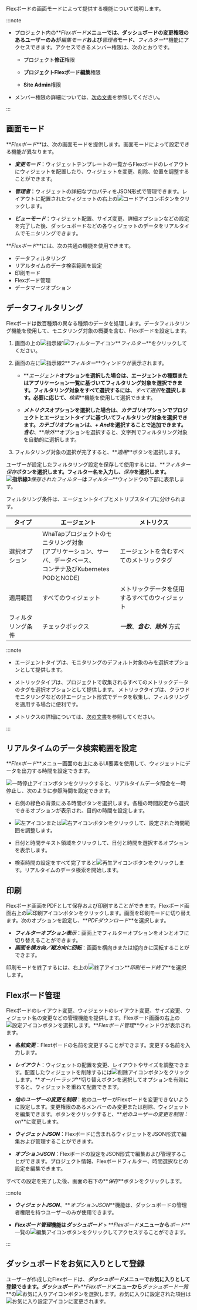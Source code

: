 Flexボードの画面モードによって提供する機能について説明します。

:::note

-   プロジェクト内の**_Flexボード_**メニューでは、ダッシュボードの変更権限のあるユーザーのみが**_編集モード_**および**_管理者_**モード、**_フィルター_**機能にアクセスできます。アクセスできるメンバー権限は、次のとおりです。

    -   プロジェクト**修正**権限 

    -   **プロジェクトFlexボード編集**権限

    -   **Site Admin**権限

-   メンバー権限の詳細については、[次の文書](../project/project-structure#member-auth)を参照してください。

:::

## 画面モード

**_Flexボード_**は、次の画面モードを提供します。画面モードによって設定できる機能が異なります。

-   **_変更モード_**：ウィジェットテンプレートの一覧からFlexボードのレイアウトにウィジェットを配置したり、ウィジェットを変更、削除、位置を調整することができます。

-   **_管理者_**：ウィジェットの詳細なプロパティをJSON形式で管理できます。レイアウトに配置されたウィジェットの右上の![コードアイコン](/img/ico-custom-code.svg)ボタンをクリックします。

-   **_ビューモード_**：ウィジェット配置、サイズ変更、詳細オプションなどの設定を完了した後、ダッシュボードなどの各ウィジェットのデータをリアルタイムでモニタリングできます。

**_Flexボード_**には、次の共通の機能を使用できます。

-   データフィルタリング
-   リアルタイムのデータ検索範囲を設定
-   印刷モード
-   Flexボード管理
-   データマージオプション

## データフィルタリング

Flexボードは数百種類の異なる種類のデータを処理します。データフィルタリング機能を使用して、モニタリング対象の概要を含む、Flexボードを設定します。

<ImgLang img='flexboard-filter.png' desc='Flexボード-フィルター' />

1.  画面の上の![指示線1](/img/number-01.png)![フィルターアイコン](/img/ico-filter.svg)**_フィルター_**をクリックしてください。 

2.  画面の左に![指示線2](/img/number-02.png)**_フィルター_**ウィンドウが表示されます。

    -   **_エージェント_**オプションを選択した場合は、エージェントの種類またはアプリケーション一覧に基づいてフィルタリング対象を選択できます。フィルタリング対象をすべて選択するには、**_すべて選択_**を選択します。必要に応じて、**_検索_**機能を使用して選択できます。

    -   **_メトリクス_**オプションを選択した場合は、**_カテゴリ_**オプションでプロジェクトとエージェントタイプに基づいてフィルタリング対象を選択できます。**_カテゴリ_**オプションは、**_+ And_**を選択することで追加できます。**_含む_**、**_除外_**オプションを選択すると、文字列でフィルタリング対象を自動的に選択します。

3.  フィルタリング対象の選択が完了すると、**_適用_**ボタンを選択します。 

ユーザーが設定したフィルタリング設定を保存して使用するには、**_フィルター保存_**ボタンを選択します。フィルター名を入力し、**_保存_**を選択します。![指示線3](/img/number-03.png)**_保存されたフィルター_**は**_フィルター_**ウィンドウの下部に表示します。

フィルタリング条件は、エージェントタイプとメトリプスタイプに分けられます。

| タイプ       | エージェント                                                                         | メトリクス                         |
| --------- | ------------------------------------------------------------------------------ | ----------------------------- |
| 選択オプション   | WhaTapプロジェクトのモニタリング対象<br/>(アプリケーション、サーバ、データベース、<br/>コンテナ及びKubernetes PODとNODE) | エージェントを含むすべてのメトリックタグ          |
| 適用範囲      | すべてのウィジェット                                                                     | メトリックデータを使用するすべてのウィジェット       |
| フィルタリング条件 | チェックボックス                                                                       | **_一致_**、**_含む_**、**_除外_** 方式 |

:::note

-   エージェントタイプは、モニタリングのデフォルト対象のみを選択オプションとして提供します。

-   メトリックタイプは、プロジェクトで収集されるすべてのメトリックデータのタグを選択オプションとして提供します。 メトリックタイプは、クラウドモニタリングなどの非エージェント形式でデータを収集し、フィルタリングを適用する場合に便利です。

-   メトリクスの詳細については、[次の文書](metrics-intro)を参照してください。

:::

## リアルタイムのデータ検索範囲を設定

**_Flexボード_**メニュー画面の右上にあるUI要素を使用して、ウィジェットにデータを出力する時間を設定できます。

<ImgLang img='flexboard-time-set.png' desc='リアルタイムデータ参照' />

![一時停止アイコン](/img/ico-pause.svg)ボタンをクリックすると、リアルタイムデータ照会を一時停止し、次のように参照時間を設定できます。

<ImgLang img='flexboard-time-set-pause.png' desc='リアルタイムデータ参照' />

-   右側の緑色の背景にある時間ボタンを選択します。各種の時間設定から選択できるオプションが表示され、目的の時間を設定します。

-   ![左アイコン](/img/left-arrow.svg)または![右アイコン](/img/right-arrow.svg)ボタンをクリックして、設定された時間範囲を調整します。

-   日付と時間テキスト領域をクリックして、日付と時間を選択するオプションを表示します。

-   検索時間の設定をすべて完了すると![再生アイコン](/img/ico-play-time.svg)ボタンをクリックします。リアルタイムのデータ検索を開始します。

## 印刷

Flexボード画面をPDFとして保存および印刷することができます。Flexボード画面右上の![印刷アイコン](/img/ico-print.svg)ボタンをクリックします。画面を印刷モードに切り替えます。次のオプションを設定し、**_PDFダウンロード_**を選択します。

-   **_フィルターオプション表示_**：画面上でフィルターオプションをオンとオフに切り替えることができます。
-   **_画面を横方向／縦方向に回転_**：画面を横向きまたは縦向きに回転することができます。

印刷モードを終了するには、右上の![終了アイコン](/img/ico-close.svg)**_印刷モード終了_**を選択します。

## Flexボード管理

Flexボードのレイアウト変更、ウィジェットのレイアウト変更、サイズ変更、ウィジェット名の変更などの管理機能を提供します。Flexボード画面の右上の![設定アイコン](/img/ico-setting.svg)ボタンを選択します。**_Flexボード管理_**ウィンドウが表示されます。 

-   **_名前変更_**：Flextボードの名前を変更することができます。変更する名前を入力します。

-   **_レイアウト_**：ウィジェットの配置を変更、レイアウトやサイズを調整できます。配置したウィジェットを削除するには![削除アイコン](/img/ico-trash.svg)ボタンをクリックします。**_オーバーラップ_**切り替えボタンを選択してオプションを有効にすると、ウィジェットを重ねて配置できます。

-   **_他のユーザーの変更を制限_**：他のユーザーがFlexボードを変更できないように設定します。変更権限のあるメンバーのみ変更または削除、ウィジェットを編集できます。ボタンをクリックすると、**_他のユーザーの変更を制限：on_**に変更します。

-   **_ウィジェットJSON_**：Flexボードに含まれるウィジェットをJSON形式で編集および管理することができます。

-   **_オプションJSON_**：Flexボードの設定をJSON形式で編集および管理することができます。プロジェクト情報、Flexボードフィルター、時間選択などの設定を編集できます。

すべての設定を完了した後、画面の右下の**_保存_**ボタンをクリックします。

:::note

-   **_ウィジェットJSON_**、**_オプションJSON_**機能は、ダッシュボードの管理者権限を持つユーザーのみが使用できます。

-   **_Flexボード管理_**機能は**_ダッシュボード_** > **_Flexボード_**メニューから**_ボード_**一覧の![編集アイコン](/img/ico-edit.svg)ボタンをクリックしてアクセスすることができます。

:::

## ダッシュボードをお気に入りとして登録

<ImgLang img='flexboard-favorite.png' desc='Flex ボード - お気に入り' />

ユーザーが作成したFlexボードは、**_ダッシュボード_**メニューでお気に入りとして登録できます。**_ダッシュボード_**>**_Flexボード_**メニューから**_ダッシュボード一覧_**の![お気に入りアイコン](/img/ico-favorite.svg)ボタンを選択します。お気に入りに設定された項目は![お気に入り設定アイコン](/img/ico-favorite-check.svg)に変更されます。
